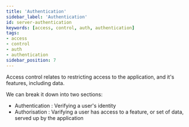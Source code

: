 ```yaml
---
title: 'Authentication'
sidebar_label: 'Authentication'
id: server-authentication
keywords: [access, control, auth, authentication]
tags:
- access
- control
- auth
- authentication
sidebar_position: 7
---
```


Access control relates to restricting access to the application, and it's features, including data.

We can break it down into two sections:

- Authentication : Verifying a user's identity
- Authorisation : Varifying a user has access to a feature, or set of data, served up by the application